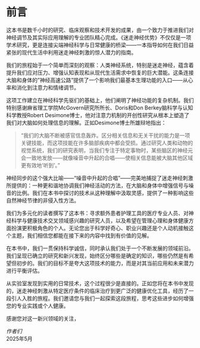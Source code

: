 # 前言 {.unnumbered}

这本书是数千小时的研究、临床观察和技术开发的成果，由一个致力于推进我们对神经调节及其实际应用理解的专业团队精心完成。《迷走神经优势》不仅仅是一项学术研究，更是连接尖端神经科学与日常健康的桥梁——一本指导如何在我们日益紧张的现代生活中利用迷走神经刺激的惊人潜力的指南。

我们的旅程始于一个简单而深刻的观察：人类神经系统，特别是迷走神经，蕴含着提升我们应对压力、增强认知表现和从现代生活需求中恢复的巨大潜能。这条连接大脑和身体的"神经高速公路"提供了一个影响我们最基本生理功能的入口——从心率和消化到注意力和情绪调节。

这项工作建立在神经科学先驱们的基础上，他们阐明了神经功能的复杂机制。我们特别感谢麻省理工学院McGovern研究所所长、Doris和Don Berkey脑科学与认知科学教授Robert Desimone博士，他对注意力机制的开创性研究从根本上塑造了我们对大脑如何处理信息的理解。正如Desimone博士所雄辩地指出：

> "我们的大脑不断被感官信息轰炸。区分相关信息和无关干扰的能力是一项关键技能，而这项技能在许多脑部疾病中都会受损。通过研究人类和动物的视觉系统，我们的研究表明，当我们专注于特定事物时，某些脑区的神经元会一致地发放——就像噪音中升起的合唱——使相关信息能被大脑其他区域更有效地'听到'。"

神经同步的这个强大比喻——"噪音中升起的合唱"——完美地捕捉了迷走神经刺激所提供的：一种更和谐地协调我们神经活动的方法，在大脑和身体中增强信号与噪音的比例。我们在本书中探讨的技术从这种理解中汲取灵感，提供了一种影响这些自然神经节律的非侵入性方法。

我们为多元化的读者撰写了这本书：寻求额外患者护理工具的医疗专业人员、对神经科学与健康技术交叉领域感兴趣的研究人员，以及希望在管理心理和身体健康方面扮演更积极角色的个人。无论您出于科学好奇心、职业兴趣还是个人动机接触这个主题，我们相信您都能在接下来的内容中找到有价值的见解。

在本书中，我们一贯保持科学诚信，同时承认我们处于一个不断发展的领域前沿。我们呈现已确立的研究和新兴发现，始终区分哪些是确定的知识，哪些仍然是有希望但初步的。我们的目标不是夸大这项技术的能力，而是对其当前应用和未来潜力进行平衡评估。

从实验室发现到实用的日常技术，这个过程很少是直接的。正如您将在本书中发现的，迷走神经刺激从特定医疗条件的临床治疗到更广泛的健康优化工具，经历了一段引人入胜的旅程。我们邀请您与我们一起探索这段旅程，思考这些进步如何增强您的专业实践或个人健康。

感谢您对这一新兴领域的关注，

*作者们*  
2025年5月
